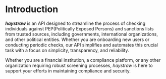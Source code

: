 # Introduction

**_haystraw_** is an API designed to streamline the process of checking individuals against PEP(Politically Exposed Persons) and sanctions lists from trusted sources, including governments, international organizations, and other political entities. Whether you are onboarding new users or conducting periodic checks, our API simplifies and automates this crucial task with a focus on simplicity, transparency, and reliability.

Whether you are a financial institution, a compliance platform, or any other organization requiring robust screening processes, _haystraw_ is here to support your efforts in maintaining compliance and security.
